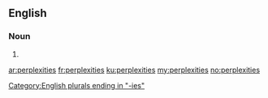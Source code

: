 ==English==

===Noun===
{{head|en|plural}}

# {{plural of|perplexity|lang=en}}

[[Category:English plurals ending in "-ies"]]

[[ar:perplexities]]
[[fr:perplexities]]
[[ku:perplexities]]
[[my:perplexities]]
[[no:perplexities]]